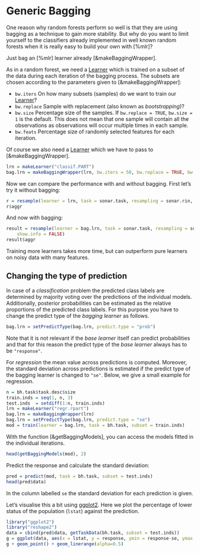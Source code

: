 # Generic Bagging

One reason why random forests perform so well is that they are using bagging as
a technique to gain more stability. But why do you want to limit yourself to the
classifiers already implemented in well known random forests when it is
really easy to build your own with [%mlr]?

Just bag an [%mlr] learner already [&makeBaggingWrapper].

As in a random forest, we need a [Learner](&makeLearner) which is trained on a subset of the
data during each iteration of the bagging process.
The subsets are chosen according to the parameters given to [&makeBaggingWrapper]:

* `bw.iters` On how many subsets (samples) do we want to train our [Learner](&makeLearner)?
* `bw.replace` Sample with replacement (also known as *bootstrapping*)?
* `bw.size` Percentage size of the samples. If `bw.replace = TRUE`, `bw.size = 1` is the default. This does not mean that one sample will contain all the observations as observations will occur multiple times in each sample.
* `bw.feats` Percentage size of randomly selected features for each iteration.

Of course we also need a [Learner](&makeLearner) which we have to pass to
[&makeBaggingWrapper].

```r
lrn = makeLearner("classif.PART")
bag.lrn = makeBaggingWrapper(lrn, bw.iters = 50, bw.replace = TRUE, bw.size = 0.8, bw.feats = 3/4)
```
Now we can compare the performance with and without bagging.
First let's try it without bagging:
```r
r = resample(learner = lrn, task = sonar.task, resampling = sonar.rin, show.info = FALSE)
r$aggr
```
And now with bagging:
```r
result = resample(learner = bag.lrn, task = sonar.task, resampling = sonar.rin,
    show.info = FALSE)
result$aggr
```
Training more learners takes more time, but can outperform pure learners
on noisy data with many features.


## Changing the type of prediction

In case of a *classification* problem the predicted class labels are determined by majority
voting over the predictions of the individual models.
Additionally, posterior probabilities can be estimated as the relative proportions 
of the predicted class labels.
For this purpose you have to change the predict type of the *bagging learner* as follows.

```r
bag.lrn = setPredictType(bag.lrn, predict.type = "prob")
```

Note that it is not relevant if the *base learner* itself can predict probabilities and that
for this reason the predict type of the *base learner* always has to be ``"response"``.

For *regression* the mean value across predictions is computed.
Moreover, the standard deviation across predictions is estimated if the predict type
of the bagging learner is changed to ``"se"``.
Below, we give a small example for regression.

```r
n = bh.task$task.desc$size
train.inds = seq(1, n, 3)
test.inds  = setdiff(1:n, train.inds)
lrn = makeLearner("regr.rpart")
bag.lrn = makeBaggingWrapper(lrn)
bag.lrn = setPredictType(bag.lrn, predict.type = "se")
mod = train(learner = bag.lrn, task = bh.task, subset = train.inds)
```

With the function [&getBaggingModels], you can access the models fitted in the individual iterations.
```r
head(getBaggingModels(mod), 2)
```

Predict the response and calculate the standard deviation:

```r
pred = predict(mod, task = bh.task, subset = test.inds)
head(pred$data)
```

In the column labelled ``se`` the standard deviation for each prediction is given.

Let's visualise this a bit using [ggplot2](http://ggplot2.org/).
Here we plot the percentage of lower status of the population (`lstat`) against the prediction.
```r
library("ggplot2")
library("reshape2")
data = cbind(pred$data, getTaskData(bh.task, subset = test.inds))
g = ggplot(data, aes(x = lstat, y = response, ymin = response-se, ymax = response+se, col = age))
g + geom_point() + geom_linerange(alpha=0.5)
```
